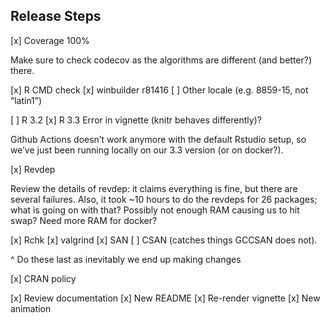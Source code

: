 ## Release Steps

[x] Coverage 100%

Make sure to check codecov as the algorithms are different (and better?) there.

[x] R CMD check
[x] winbuilder    r81416
[ ] Other locale (e.g. 8859-15, not "latin1")

[ ] R 3.2
[x] R 3.3  Error in vignette (knitr behaves differently)?

Github Actions doesn't work anymore with the default Rstudio setup, so we've
just been running locally on our 3.3 version (or on docker?).

[x] Revdep

Review the details of revdep: it claims everything is fine, but there are
several failures.  Also, it took ~10 hours to do the revdeps for 26 packages;
what is going on with that?  Possibly not enough RAM causing us to hit swap?
Need more RAM for docker?

[x] Rchk
[x] valgrind
[x] SAN
[ ] CSAN (catches things GCCSAN does not).

^ Do these last as inevitably we end up making changes

[x] CRAN policy

[x] Review documentation
[x] New README
[x] Re-render vignette
[x] New animation


